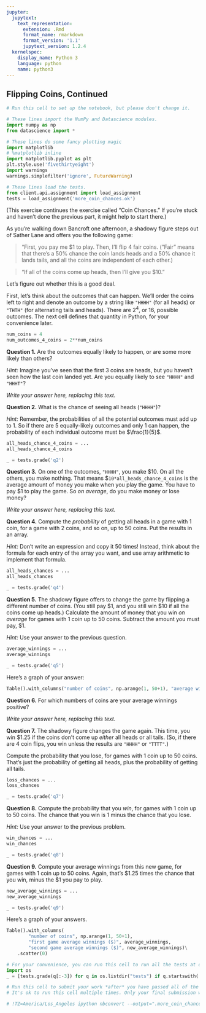 ```yaml
---
jupyter:
  jupytext:
    text_representation:
      extension: .Rmd
      format_name: rmarkdown
      format_version: '1.1'
      jupytext_version: 1.2.4
  kernelspec:
    display_name: Python 3
    language: python
    name: python3
---
```


## Flipping Coins, Continued

```python
# Run this cell to set up the notebook, but please don't change it.

# These lines import the NumPy and Datascience modules.
import numpy as np
from datascience import *

# These lines do some fancy plotting magic
import matplotlib
# %matplotlib inline
import matplotlib.pyplot as plt
plt.style.use('fivethirtyeight')
import warnings
warnings.simplefilter('ignore', FutureWarning)

# These lines load the tests.
from client.api.assignment import load_assignment 
tests = load_assignment('more_coin_chances.ok')
```

(This exercise continues the exercise called "Coin Chances."  If you're stuck and haven't done the previous part, it might help to start there.)

As you're walking down Bancroft one afternoon, a shadowy figure steps out of Sather Lane and offers you the following game:

> "First, you pay me \$1 to play.  Then, I'll flip 4 fair coins.  ("Fair" means that there's a 50% chance the coin lands heads and a 50% chance it lands tails, and all the coins are independent of each other.)

> "If all of the coins come up heads, then I'll give you \$10."

Let's figure out whether this is a good deal.

First, let's think about the outcomes that can happen. We'll order the coins left to right and denote an outcome by a string like `"HHHH"` (for all heads) or `"THTH"` (for alternating tails and heads).  There are $2^4$, or 16, possible outcomes.  The next cell defines that quantity in Python, for your convenience later.

```python
num_coins = 4
num_outcomes_4_coins = 2**num_coins
```

**Question 1.** Are the outcomes equally likely to happen, or are some more likely than others?

*Hint:* Imagine you've seen that the first 3 coins are heads, but you haven't seen how the last coin landed yet.  Are you equally likely to see `"HHHH"` and `"HHHT"`?


*Write your answer here, replacing this text.*


**Question 2.** What is the chance of seeing all heads (`"HHHH"`)?

*Hint:* Remember, the probabilities of all the potential outcomes must add up to 1.  So if there are 5 equally-likely outcomes and only 1 can happen, the probability of each individual outcome must be $\frac{1}{5}$.

```python
all_heads_chance_4_coins = ...
all_heads_chance_4_coins
```

```python
_ = tests.grade('q2')
```

**Question 3.** On one of the outcomes, `"HHHH"`, you make \$10.  On all the others, you make nothing.  That means \$`10*all_heads_chance_4_coins` is the average amount of money you make when you play the game.  You have to pay \$1 to play the game.  So *on average*, do you make money or lose money?


*Write your answer here, replacing this text.*


**Question 4.** Compute the *probability* of getting all heads in a game with 1 coin, for a game with 2 coins, and so on, up to 50 coins.  Put the results in an array.

*Hint:* Don't write an expression and copy it 50 times! Instead, think about the formula for each entry of the array you want, and use array arithmetic to implement that formula.

```python
all_heads_chances = ...
all_heads_chances
```

```python
_ = tests.grade('q4')
```

**Question 5.** The shadowy figure offers to change the game by flipping a different number of coins.  (You still pay \$1, and you still win \$10 if all the coins come up heads.)  Calculate the amount of money that you win *on average* for games with 1 coin up to 50 coins.  Subtract the amount you must pay, \$1.

*Hint:* Use your answer to the previous question.

```python
average_winnings = ...
average_winnings
```

```python
_ = tests.grade('q5')
```

Here's a graph of your answer:

```python
Table().with_columns("number of coins", np.arange(1, 50+1), "average winnings ($)", average_winnings).scatter(0)
```

**Question 6.** For which numbers of coins are your average winnings positive?


*Write your answer here, replacing this text.*


**Question 7.** The shadowy figure changes the game again.  This time, you win \$1.25 if the coins don't come up *either* all heads or all tails.  (So, if there are 4 coin flips, you win unless the results are `"HHHH"` or `"TTTT"`.)

Compute the probability that you lose, for games with 1 coin up to 50 coins.  That's just the probability of getting all heads, plus the probability of getting all tails.

```python
loss_chances = ...
loss_chances
```

```python
_ = tests.grade('q7')
```

**Question 8.** Compute the probability that you *win*, for games with 1 coin up to 50 coins.  The chance that you win is 1 minus the chance that you lose.

*Hint:* Use your answer to the previous problem.

```python
win_chances = ...
win_chances
```

```python
_ = tests.grade('q8')
```

**Question 9.** Compute your average winnings from this new game, for games with 1 coin up to 50 coins.  Again, that's \$1.25 times the chance that you win, minus the \$1 you pay to play.

```python
new_average_winnings = ...
new_average_winnings
```

```python
_ = tests.grade('q9')
```

Here's a graph of your answers.

```python
Table().with_columns(
        "number of coins", np.arange(1, 50+1),
        "first game average winnings ($)", average_winnings,
        "second game average winnings ($)", new_average_winnings)\
    .scatter(0)
```

```python
# For your convenience, you can run this cell to run all the tests at once!
import os
_ = [tests.grade(q[:-3]) for q in os.listdir("tests") if q.startswith('q')]
```

```python
# Run this cell to submit your work *after* you have passed all of the test cells.
# It's ok to run this cell multiple times. Only your final submission will be scored.

# !TZ=America/Los_Angeles ipython nbconvert --output=".more_coin_chances_$(date +%m%d_%H%M)_submission.html" more_coin_chances.ipynb
```
